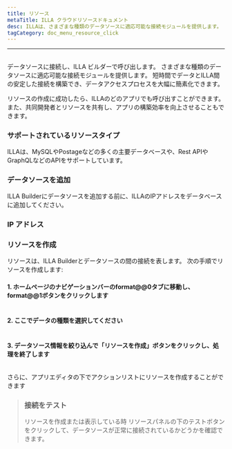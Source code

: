 ```yaml
---
title: リソース
metaTitle: ILLA クラウドリソースドキュメント
desc: ILLAは、さまざまな種類のデータソースに適応可能な接続モジュールを提供します。
tagCategory: doc_menu_resource_click
---
```


* * *

## <Heading hidden>リソース</Heading>

データソースに接続し、ILLA ビルダーで呼び出します。 さまざまな種類のデータソースに適応可能な接続モジュールを提供します。 短時間でデータとILLA間の安定した接続を構築でき、データアクセスプロセスを大幅に簡素化できます。

リソースの作成に成功したら、ILLAのどのアプリでも呼び出すことができます。 また、共同開発者とリソースを共有し、アプリの構築効率を向上させることもできます。

### サポートされているリソースタイプ

ILLAは、MySQLやPostageなどの多くの主要データベースや、Rest APIやGraphQLなどのAPIをサポートしています。

### データソースを追加

ILLA Builderにデータソースを追加する前に、ILLAのIPアドレスをデータベースに追加してください。

### IP アドレス

### リソースを作成

リソースは、ILLA Builderとデータソースの間の接続を表します。 次の手順でリソースを作成します:

#### 1.  ホームページのナビゲーションバーのformat@@0タブに移動し、format@@1ボタンをクリックします

<img
  src='https://cdn.illacloud.com/official-website/img/docs/re_e_1.png'
  alt=""
/>

#### 2.  ここでデータの種類を選択してください

<img
  src='https://cdn.illacloud.com/official-website/img/docs/qs_e_2.png'
  alt=""
/>

#### 3.  データソース情報を絞り込んで「リソースを作成」ボタンをクリックし、処理を終了します

<img
  src='https://cdn.illacloud.com/official-website/img/docs/re_e_2.png'
  alt=""
/>

さらに、アプリエディタの下でアクションリストにリソースを作成することができます

> ### 接続をテスト
>
> リソースを作成または表示している時 リソースパネルの下のテストボタンをクリックして、データソースが正常に接続されているかどうかを確認できます。
